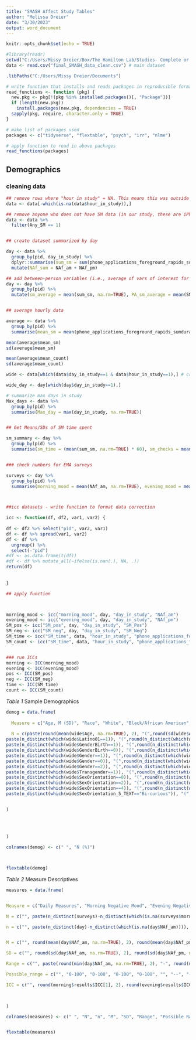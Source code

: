 ```yaml
---
title: "SMASH Affect Study Tables"
author: "Melissa Dreier"
date: "3/30/2023"
output: word_document
---
```


```r
knitr::opts_chunk$set(echo = TRUE)
```

```r

#library(readr)
setwd("C:/Users/Missy Dreier/Box/The Hamilton Lab/Studies- Complete or Collabs/SMASH Study/Data for Analysis")
data <- read.csv("final_SMASH_data_clean.csv") # main dataset

```


```r
.libPaths("C:/Users/Missy Dreier/Documents")

# write function that installs and reads packages in reproducible format
read_functions <- function (pkg) {
  new.pkg <- pkg[!(pkg %in% installed.packages()[, "Package"])]
  if (length(new.pkg))
    install.packages(new.pkg, dependencies = TRUE)
  sapply(pkg, require, character.only = TRUE)
}

# make list of packages used
packages <- c("tidyverse", "flextable", "psych", "irr", "nlme")

# apply function to read in above packages
read_functions(packages)

```


## Demographics

### cleaning data
```r

## remove rows where "hour in study" = NA. This means this was outside of the passive monitoring period
data <- data[-which(is.na(data$hour_in_study)),]

## remove anyone who does not have SM data (in our study, these are iPhone users or people whose passive monitoring app did not work during the study period)
data <- data %>%
  filter(Any_SM == 1)


## create dataset summarized by day

day <- data %>%
  group_by(pid, day_in_study) %>%
  dplyr::summarise(sum_sm = sum(phone_applications_foreground_rapids_sumdurationsm_sns_community_video_sns, na.rm = TRUE), NAf_am = mean(Mood_1_am, na.rm=TRUE), NAf_pm = mean(Mood_1_pm, na.rm=TRUE), count_sm = sum(phone_applications_foreground_rapids_counteventsm_sns_community_video_sns, na.rm = TRUE), SM_Pos = mean(SMPos_1_pm, na.rm=TRUE), SM_Neg = mean(SMNeg_1_pm, na.rm=TRUE)) %>%
  mutate(NAf_sum = NAf_am + NAf_pm)

## add between-person variables (i.e., average of vars of interest for each participant, rather than participant by day)
day <- day %>%
  group_by(pid) %>%
  mutate(sm_average = mean(sum_sm, na.rm=TRUE), PA_sm_average = mean(SM_Pos, na.rm=TRUE), NA_sm_average = mean(SM_Neg, na.rm=TRUE), count_average = mean(count_sm, na.rm=TRUE))


## average hourly data

average <- data %>%
  group_by(pid) %>%
  summarise(mean_sm = mean(phone_applications_foreground_rapids_sumdurationsm_sns_community_video_sns, na.rm=TRUE), mean_count = mean(phone_applications_foreground_rapids_counteventsm_sns_community_video_sns, na.rm=TRUE))

mean(average$mean_sm)
sd(average$mean_sm)

mean(average$mean_count)
sd(average$mean_count)

wide <- data[which(data$day_in_study==1 & data$hour_in_study==1),] # create dataset with 1 row/participant for demographics

wide_day <- day[which(day$day_in_study==1),]

# summarize max days in study
Max_days <- data %>%
  group_by(pid) %>%
  summarise(Max_day = max(day_in_study, na.rm=TRUE))


## Get Means/SDs of SM time spent

sm_summary <- day %>%
  group_by(pid) %>%
  summarise(sm_time = (mean(sum_sm, na.rm=TRUE) * 60), sm_checks = mean(count_sm, na.rm=TRUE))


### check numbers for EMA surveys

surveys <- day %>%
  group_by(pid) %>%
  summarise(morning_mood = mean(NAf_am, na.rm=TRUE), evening_mood = mean(NAf_pm, na.rm=TRUE), pos = mean(SM_Pos, na.rm=TRUE), neg = mean(SM_Neg, na.rm=TRUE))



##icc datasets - write function to format data correction

icc <- function(df, df2, var1, var2) {
  
df <- df2 %>% select("pid", var2, var1)
df <- df %>% spread(var1, var2)
df <- df %>% 
  ungroup() %>%
  select(-"pid")
#df <- as.data.frame(t(df))
#df <- df %>% mutate_all(~ifelse(is.nan(.), NA, .))
return(df)
  
  
}

## apply function



morning_mood <- icc("morning_mood", day, "day_in_study", "NAf_am")
evening_mood <- icc("evening_mood", day, "day_in_study", "NAf_pm")
SM_pos <- icc("SM_pos", day, "day_in_study", "SM_Pos")
SM_neg <- icc("SM_neg", day, "day_in_study", "SM_Neg")
SM_time <- icc("SM_time", data, "hour_in_study", "phone_applications_foreground_rapids_sumdurationsm_sns_community_video_sns")
SM_count <- icc("SM_time", data, "hour_in_study", "phone_applications_foreground_rapids_counteventsm_sns_community_video_sns")


### run ICCs
morning <- ICC(morning_mood)
evening <- ICC(evening_mood)
pos <- ICC(SM_pos)
neg <- ICC(SM_neg)
time <- ICC(SM_time)
count <- ICC(SM_count)


```


*Table 1* Sample Demographics
```r

demog = data.frame(
  
  Measure = c("Age, M (SD)", "Race", "White", "Black/African American", "More than one race", "Ethnicity", "Hispanic/Latine", "Non-Hispanic/Latine", "Sex", "Male", "Female", "Gender", "Boys", "Girls", "Non-binary/third gender", "Transgender", "Sexual Orientation", "Heterosexual/Straight", "Bisexual", "Queer", "Bi-curious", "I don't know", "Socioeconomic Status - Society, M (SD; Range)", "Socioeconomic Status - School, M (SD; Range)"),
  
  N = c(paste(round(mean(wide$Age, na.rm=TRUE), 2), "(",round(sd(wide$Age, na.rm = TRUE), 2),")", sep=""), "", paste(n_distinct(which(wide$Race_012==0)), "(",round(n_distinct(which(wide$Race_012==0)) / nrow(wide) * 100, 2),"%)", sep=""),  paste(n_distinct(which(wide$Race_012==1)), "(",round(n_distinct(which(wide$Race_012==1)) / nrow(wide) * 100, 2),"%)", sep=""), paste(n_distinct(which(wide$Race_012==2)), "(",round(n_distinct(which(wide$Race_012==2)) / nrow(wide) * 100, 2),"%)", sep=""), "",
paste(n_distinct(which(wide$Latino01==1)), "(",round(n_distinct(which(wide$Latino01==1)) / nrow(wide) * 100, 2),"%)", sep=""), paste(n_distinct(which(wide$Latino01==0)), "(",round(n_distinct(which(wide$Latino01==0)) / nrow(wide) * 100, 2),"%)", sep=""), "", 
paste(n_distinct(which(wide$GenderBirth==1)), "(",round(n_distinct(which(wide$GenderBirth==1)) / nrow(wide) * 100, 2),"%)", sep=""),
paste(n_distinct(which(wide$GenderBirth==0)), "(",round(n_distinct(which(wide$GenderBirth==0)) / nrow(wide) * 100, 2),"%)", sep=""), "",
paste(n_distinct(which(wide$Gender==1)), "(",round(n_distinct(which(wide$Gender==1)) / nrow(wide) * 100, 2),"%)", sep=""),
paste(n_distinct(which(wide$Gender==0)), "(",round(n_distinct(which(wide$Gender==0)) / nrow(wide) * 100, 2),"%)", sep=""),
paste(n_distinct(which(wide$Gender==2)), "(",round(n_distinct(which(wide$Gender==2)) / nrow(wide) * 100, 2),"%)", sep=""),
paste(n_distinct(which(wide$Transgender==1)), "(",round(n_distinct(which(wide$Transgender==1)) / nrow(wide) * 100, 2),"%)", sep=""), "",
paste(n_distinct(which(wide$SexOrientation==0)), "(",round(n_distinct(which(wide$SexOrientation==0)) / nrow(wide) * 100, 2),"%)", sep=""),
paste(n_distinct(which(wide$SexOrientation==2)), "(",round(n_distinct(which(wide$SexOrientation==2)) / nrow(wide) * 100, 2),"%)", sep=""),
paste(n_distinct(which(wide$SexOrientation==4)), "(",round(n_distinct(which(wide$SexOrientation==4)) / nrow(wide) * 100, 2),"%)", sep=""),
paste(n_distinct(which(wide$SexOrientation_5_TEXT=="Bi-curious")), "(",round(n_distinct(which(wide$SexOrientation_5_TEXT=="Bi-curious")) / nrow(wide) * 100, 2),"%)", sep=""), paste(n_distinct(which(wide$SexOrientation_5_TEXT=="I don't know")), "(", round(n_distinct(which(wide$SexOrientation_5_TEXT=="I don't know")) / nrow(wide) * 100, 2),"%)", sep=""), paste(round(mean(wide$SES_Society, na.rm=TRUE), 2), "(", round(sd(wide$SES_Society, na.rm = TRUE), 2), ";", min(wide$SES_Society, na.rm = TRUE), "-", max(wide$SES_Society, na.rm = TRUE), ")", sep=""), paste(round(mean(wide$SES_School, na.rm=TRUE), 2), "(", round(sd(wide$SES_School, na.rm = TRUE), 2), ";", min(wide$SES_School, na.rm = TRUE), "-", max(wide$SES_School, na.rm = TRUE), ")", sep="")


)
  
  
  
  
)

colnames(demog) <- c(" ", "N (%)")




```

```r


flextable(demog)


```


*Table 2* Measure Descriptives

```r



measures = data.frame(


Measure = c("Daily Measures", "Morning Negative Mood", "Evening Negative Mood", "Positive Affect on Social Media", "Negative Affect on Social Media", "Continuous Measures (Daily bins)", "Time Spent on Social Media (minutes)", "Social Media Checks"),

N = c("", paste(n_distinct(surveys)-n_distinct(which(is.na(surveys$morning_mood)))), paste(n_distinct(surveys)-n_distinct(which(is.na(surveys$evening_mood)))), paste(n_distinct(surveys)-n_distinct(which(is.na(surveys$pos)))), paste(n_distinct(surveys)-n_distinct(which(is.na(surveys$neg)))), "", paste(n_distinct(sm_summary)-n_distinct(which(is.na(sm_summary$sm_time)))), paste(n_distinct(sm_summary)-n_distinct(which(is.na(sm_summary$sm_checks))))),

n = c("", paste(n_distinct(day)-n_distinct(which(is.na(day$NAf_am)))),  paste(n_distinct(day)-n_distinct(which(is.na(day$NAf_pm)))),  paste(n_distinct(day)-n_distinct(which(is.na(day$SM_Pos)))), paste(n_distinct(day)-n_distinct(which(is.na(day$SM_Neg)))), "", paste(n_distinct(day)-n_distinct(which(is.na(day$sum_sm)))), paste(n_distinct(day)-n_distinct(which(is.na(day$count_sm))))),


M = c("", round(mean(day$NAf_am, na.rm=TRUE), 2), round(mean(day$NAf_pm, na.rm=TRUE), 2), round(mean(day$SM_Pos, na.rm=TRUE), 2), round(mean(day$SM_Neg, na.rm=TRUE), 2), "", round(mean(day$sum_sm, na.rm=TRUE), 2), round(mean(day$count_sm, na.rm=TRUE), 2)),

SD = c("", round(sd(day$NAf_am, na.rm=TRUE), 2), round(sd(day$NAf_pm, na.rm=TRUE), 2), round(sd(day$SM_Pos, na.rm=TRUE), 2), round(sd(day$SM_Neg, na.rm=TRUE), 2), "", round(sd(day$sum_sm, na.rm=TRUE), 2), round(sd(day$count_sm, na.rm=TRUE), 2)),

Range = c("", paste(round(min(day$NAf_am, na.rm=TRUE), 2), "-", round(max(day$NAf_am, na.rm=TRUE), 2), sep=""), paste(round(min(day$NAf_pm, na.rm=TRUE), 2), "-", round(max(day$NAf_pm, na.rm=TRUE), 2), sep=""), paste(round(min(day$SM_Pos, na.rm=TRUE), 2), "-", round(max(day$SM_Pos, na.rm=TRUE), 2), sep=""), paste(round(min(day$SM_Neg, na.rm=TRUE), 2), "-", round(max(day$SM_Neg, na.rm=TRUE), 2), sep=""), "", paste(round(min(day$sum_sm, na.rm=TRUE) / 60, 2), "-", round(max(day$sum_sm, na.rm=TRUE), 2), sep=""), paste(round(min(day$count_sm, na.rm=TRUE), 2), "-", round(max(day$count_sm, na.rm=TRUE), 2), sep="")),

Possible_range = c("", "0-100", "0-100", "0-100", "0-100", "", "--", "--"),

ICC = c("", round(morning$results$ICC[1], 2), round(evening$results$ICC[1], 2), round(pos$results$ICC[1], 2), round(neg$results$ICC[1], 2), "", round(time$results$ICC[1], 2), round(count$results$ICC[1], 2))


  
)

colnames(measures) <- c(" ", "N", "n", "M", "SD", "Range", "Possible Range", "ICC")



```

```r


flextable(measures)


```


